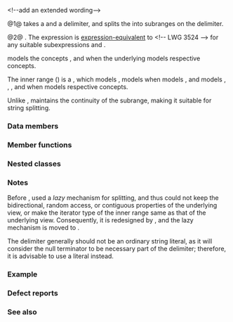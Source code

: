 {{cpp/ranges/view title|split}}
{{cpp/ranges/split_view/navbar}}

{{dcl begin}}
{{dcl header|ranges}}
{{dcl|num=1|since=c++20|1=
template&lt; ranges::forward_range V, ranges::forward_range Pattern &gt;
requires ranges::view&lt;V&gt; &amp;&amp;
         ranges::view&lt;Pattern&gt; &amp;&amp;
         std::indirectly_comparable&lt;ranges::iterator_t&lt;V&gt;,
                                    ranges::iterator_t&lt;Pattern&gt;,
                                    ranges::equal_to&gt;
class split_view
    : public ranges::view_interface&lt;split_view&lt;V, Pattern&gt;&gt;
}}
{{dcl|num=2|since=c++20|1=
namespace views {
    inline constexpr /* unspecified */ split = /* unspecified */;
}
}}
{{dcl h|Call signature}}
{{dcl|since=c++20|1=
template&lt; ranges::viewable_range R, class Pattern &gt;
    requires /* see below */
constexpr ranges::view auto split( R&amp;&amp; r, Pattern&amp;&amp; pattern );
}}
{{dcl|since=c++20|1=
template&lt; class Pattern &gt;
constexpr /* range adaptor closure */ split( Pattern&amp;&amp; pattern );
}}
{{dcl end}}
&lt;!--add an extended wording--&gt;

@1@ {{tt|split_view}} takes a {{lconcept|view}} and a delimiter, and splits the {{lconcept|view}} into subranges on the delimiter.

@2@ {{named req|RangeAdaptorObject}}. The expression {{c|views::split(e, p)}} is [[cpp/language/expressions#Expression-equivalence|expression-equivalent]] to {{c|split_view(e, p)}}&lt;!-- LWG 3524 --&gt; for any suitable subexpressions {{c|e}} and {{c|p}}.

{{tt|split_view}} models the concepts {{lconcept|forward_range}}, and {{lconcept|common_range}} when the underlying {{lconcept|view}} {{tt|V}} models respective concepts.

The inner range ({{c/core|ranges::range_reference_t&lt;split_view&gt;}}) is a {{c/core|ranges::subrange&lt;ranges::iterator_t&lt;V&gt;&gt;}}, which models {{lconcept|common_range}}, models {{lconcept|sized_range}} when {{c/core|ranges::iterator_t&lt;V&gt;}} models {{c|std::sized_sentinel_for&lt;ranges::iterator_t&lt;V&gt;&gt;}}, and models {{lconcept|contiguous_range}}, {{lconcept|random_access_range}}, {{lconcept|bidirectional_range}}, and {{lconcept|forward_range}} when {{tt|V}} models respective concepts.

Unlike {{rlpt|lazy_split_view}}, {{tt|split_view}} maintains the continuity of the subrange, making it suitable for string splitting.

===Data members===
{{dsc begin}}
{{dsc hitem|Member|Description}}
{{dsc expos mem obj|base_|id=base|private=yes|spec={{tt|V}}|the underlying (adapted) {{lconcept|view}}}}
{{dsc expos mem obj|pattern_|id=pattern|private=yes|spec={{tt|Pattern}}|the pattern object that is used as a delimiter to split the underlying {{lconcept|view}}}}
{{dsc expos mem obj|cached_begin_|id=cached_begin|private=yes|spec={{lti|cpp/ranges/non-propagating-cache}}{{c/core|&lt;ranges::subrange}}&lt;br&gt;{{nbspt|4}}{{c/core|&lt;ranges::iterator_t&lt;V&gt;&gt;&gt;}}|an object that caches the result of the first call to {{rltf|begin}}}}
{{dsc end}}

===Member functions===
{{dsc begin}}
{{dsc inc|cpp/ranges/adaptor/dsc constructor|split_view}}
{{dsc inc|cpp/ranges/adaptor/dsc base|split_view}}
{{dsc inc|cpp/ranges/adaptor/dsc begin|split_view}}
{{dsc inc|cpp/ranges/adaptor/dsc end|split_view}}
{{dsc expos mem fun|cpp/ranges/split_view/find_next|searches for the next occurrence of the pattern}}

{{cpp/ranges/view_interface/inherit|embedded=yes|data=invalid|back=invalid|size=invalid|operator[]=invalid}}
{{dsc end}}

===Nested classes===
{{dsc begin}}
{{dsc expos mem class|cpp/ranges/split_view/iterator|the iterator type}}
{{dsc expos mem class|cpp/ranges/split_view/sentinel|the sentinel type}}
{{dsc end}}

==={{rl|deduction guides|Deduction guides}}===

===Notes===
Before {{wg21|P2210R2}}, {{tt|split_view}} used a ''lazy'' mechanism for splitting, and thus could not keep the bidirectional, random access, or contiguous properties of the underlying view, or make the iterator type of the inner range same as that of the underlying view. Consequently, it is redesigned by {{wg21|P2210R2}}, and the lazy mechanism is moved to {{rlpt|lazy_split_view}}.

The delimiter {{tt|pattern}} generally should not be an ordinary string literal, as it will consider the null terminator to be necessary part of the delimiter; therefore, it is advisable to use a {{lc|std::string_view}} literal instead.

===Example===
{{example
|code=
#include &lt;iomanip&gt;
#include &lt;iostream&gt;
#include &lt;ranges&gt;
#include &lt;string_view&gt;

int main()
{
    using std::operator""sv;
    constexpr auto words{"Hello^_^C++^_^20^_^!"sv};
    constexpr auto delim{"^_^"sv};

    for (const auto word : std::views::split(words, delim))
        // with string_view's C++23 range constructor:
        std::cout &lt;&lt; std::quoted(std::string_view(word)) &lt;&lt; ' ';
    std::cout &lt;&lt; '\n';
}
|output=
"Hello" "C++" "20" "!"
}}

===Defect reports===
{{dr list begin}}
{{dr list item|paper=P2210R2|std=C++20|before=the old {{tt|split_view}} was too lazy to be easily used|after=it is redesigned}}
{{dr list end}}

===See also===
{{dsc begin}}
{{dsc inc|cpp/ranges/dsc lazy_split_view}}
{{dsc inc|cpp/ranges/dsc join_view}}
{{dsc end}}

{{langlinks|de|es|ja|ru|zh}}